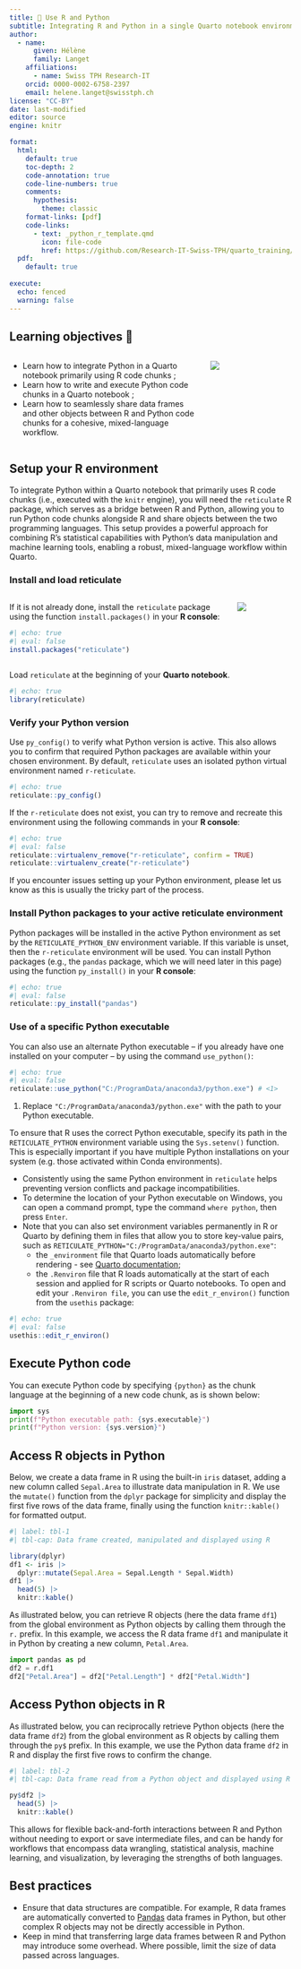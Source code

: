 ```yaml
---
title: 📘 Use R and Python
subtitle: Integrating R and Python in a single Quarto notebook environment
author:
  - name:
      given: Hélène
      family: Langet
    affiliations:
      - name: Swiss TPH Research-IT
    orcid: 0000-0002-6758-2397
    email: helene.langet@swisstph.ch
license: "CC-BY"
date: last-modified
editor: source
engine: knitr

format:
  html:
    default: true
    toc-depth: 2
    code-annotation: true
    code-line-numbers: true
    comments:
      hypothesis: 
        theme: classic
    format-links: [pdf]
    code-links:
      - text: _python_r_template.qmd
        icon: file-code
        href: https://github.com/Research-IT-Swiss-TPH/quarto_training/blob/main/exercises/_python_r_template.qmd
  pdf:
    default: true
    
execute:
  echo: fenced
  warning: false
---
```


## Learning objectives 🎯

::::: columns
::: {.column width="70%"}
-   Learn how to integrate Python in a Quarto notebook primarily using R code chunks ;
-   Learn how to write and execute Python code chunks in a Quarto notebook ;
-   Learn how to seamlessly share data frames and other objects between R and Python code chunks for a cohesive, mixed-language workflow.
:::

::: {.column width="30%"}
![](images/r_python.jpg){fig-align="center"}
:::
:::::

## Setup your R environment

To integrate Python within a Quarto notebook that primarily uses R code chunks (i.e., executed with the `knitr` engine), you will need the `reticulate` R package, which serves as a bridge between R and Python, allowing you to run Python code chunks alongside R and share objects between the two programming languages. This setup provides a powerful approach for combining R’s statistical capabilities with Python’s data manipulation and machine learning tools, enabling a robust, mixed-language workflow within Quarto.

### Install and load reticulate

::::: columns
::: {.column width="80%"}

If it is not already done, install the `reticulate` package using the function `install.packages()` in your **R console**:

```r
#| echo: true
#| eval: false
install.packages("reticulate")
```
:::

::: {.column width="20%"}
![](images/reticulated_python.png){fig-align="center"}
:::
:::::

Load `reticulate` at the beginning of your **Quarto notebook**.

```r
#| echo: true
library(reticulate)
```

### Verify your Python version

Use `py_config()` to verify what Python version is active. This also allows you to confirm that required Python packages are available within your chosen environment. By default, `reticulate` uses an isolated python virtual environment named `r-reticulate`.

```r
#| echo: true
reticulate::py_config()
```

::: callout-important

If the `r-reticulate` does not exist, you can try to remove and recreate this environment using the following commands in your **R console**:

```r
#| echo: true
#| eval: false
reticulate::virtualenv_remove("r-reticulate", confirm = TRUE)
reticulate::virtualenv_create("r-reticulate")
```

If you encounter issues setting up your Python environment, please let us know as this is usually the tricky part of the process.

:::

### Install Python packages to your active reticulate environment 

Python packages will be installed in the active Python environment as set by the `RETICULATE_PYTHON_ENV` environment variable. If this variable is unset, then the `r-reticulate` environment will be used. You can install Python packages (e.g., the `pandas` package, which we will need later in this page) using the function `py_install()` in your **R console**:

```r
#| echo: true
#| eval: false
reticulate::py_install("pandas")
```

### Use of a specific Python executable

You can also use an alternate Python executable -- if you already have one installed on your computer -- by using the command `use_python()`:

```r
#| echo: true
#| eval: false
reticulate::use_python("C:/ProgramData/anaconda3/python.exe") # <1>
```

1.  Replace `"C:/ProgramData/anaconda3/python.exe"` with the path to your Python executable.

To ensure that R uses the correct Python executable, specify its path in the `RETICULATE_PYTHON` environment variable using the `Sys.setenv()` function. This is especially important if you have multiple Python installations on your system (e.g. those activated within Conda environments).

::: callout-tip
-   Consistently using the same Python environment in `reticulate` helps preventing version conflicts and package incompatibilities.
- To determine the location of your Python executable on Windows, you can open a command prompt, type the command `where python`, then press `Enter`.
-   Note that you can also set environment variables permanently in R or Quarto by defining them in files that allow you to store key-value pairs, such as `RETICULATE_PYTHON="C:/ProgramData/anaconda3/python.exe"`:
    - the `_environment` file that Quarto loads automatically before rendering - see [Quarto documentation](https://quarto.org/docs/projects/environment.html);
    - the `.Renviron` file that R loads automatically at the start of each session and applied for R scripts or Quarto notebooks. To open and edit your `.Renviron file`, you can use the `edit_r_environ()` function from the `usethis` package:
    

```r
#| echo: true
#| eval: false
usethis::edit_r_environ()
```

:::

## Execute Python code

You can execute Python code by specifying `{python}` as the chunk language at the beginning of a new code chunk, as is shown below:

```python
import sys
print(f"Python executable path: {sys.executable}")
print(f"Python version: {sys.version}")
```

## Access R objects in Python

Below, we create a data frame in R using the built-in `iris` dataset, adding a new column called `Sepal.Area` to illustrate data manipulation in R. We use the `mutate()` function from the `dplyr` package for simplicity and display the first five rows of the data frame, finally using the function `knitr::kable()` for formatted output.

```r
#| label: tbl-1
#| tbl-cap: Data frame created, manipulated and displayed using R

library(dplyr)
df1 <- iris |>
  dplyr::mutate(Sepal.Area = Sepal.Length * Sepal.Width)
df1 |>
  head(5) |>
  knitr::kable()
```

As illustrated below, you can retrieve R objects (here the data frame `df1`) from the global environment as Python objects by calling them through the `r.` prefix. In this example, we access the R data frame `df1` and manipulate it in Python by creating a new column, `Petal.Area`.

```python
import pandas as pd
df2 = r.df1
df2["Petal.Area"] = df2["Petal.Length"] * df2["Petal.Width"]
```

## Access Python objects in R

As illustrated below, you can reciprocally retrieve Python objects (here the data frame `df2`) from the global environment as R objects by calling them through the `py$` prefix. In this example, we use the Python data frame `df2` in R and display the first five rows to confirm the change.

```r
#| label: tbl-2
#| tbl-cap: Data frame read from a Python object and displayed using R

py$df2 |>
  head(5) |>
  knitr::kable()
```

This allows for flexible back-and-forth interactions between R and Python without needing to export or save intermediate files, and can be handy for workflows that encompass data wrangling, statistical analysis, machine learning, and visualization, by leveraging the strengths of both languages.

## Best practices

-   Ensure that data structures are compatible. For example, R data frames are automatically converted to [Pandas](https://pandas.pydata.org/) data frames in Python, but other complex R objects may not be directly accessible in Python.
-   Keep in mind that transferring large data frames between R and Python may introduce some overhead. Where possible, limit the size of data passed across languages.
